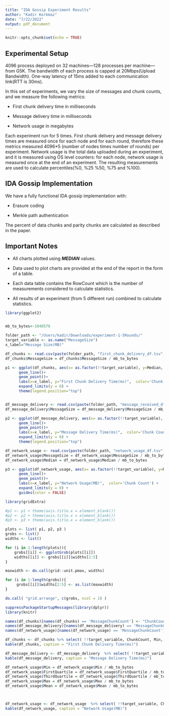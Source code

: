 ```yaml
---
title: "IDA Gossip Experiment Results"
author: "Kadir Korkmaz"
date: "7/22/2022"
output: pdf_document
---
```


```r
knitr::opts_chunk$set(echo = TRUE)
```

## Experimental Setup
4096 process deployed on 32 machines---128 processes per machine---from G5K.
The bandwidth of each process is capped at 20Mbps(Upload Bandwidth). 
One-way latency of 15ms added to each communication link(RTT is 30ms).


In this set of experiments, we vary the size of messages and chunk counts, and we measure the following metrics:

* First chunk delivery time in milliseconds

* Message delivery time in milliseconds

* Network usage in megabytes 

Each experiment run for 5 times. First chunk delivery and message delivery times are measured once for each node and for each round, therefore
these metrics measured 4096*5 (number of nodes times number of rounds) per experiment. Network usage is the total data uploaded during an experiment, and it is measured using OS level counters: for each node, network usage is measured once at the end of an experiment. The resulting measurements are used to calculate percentiles(%0, %25 %50, %75 and %100).


## IDA Gossip Implementation
We have a fully functional IDA gossip implementation with:

* Erasure coding

* Merkle path authentication

The percent of data chunks and parity chunks are calculated as described in the paper.


## Important Notes

* All charts plotted using ***MEDIAN*** values.

* Data used to plot charts are provided at the end of the report in the form of a table.

* Each data table contains the RowCount which is the number of measurements considered to calculate statistics.

* All results of an experiment (from 5 different run) combined to calculate statistics.

\newpage

```r
library(ggplot2)


mb_to_bytes<-1048576

folder_path <- "/Users/kadir/Downloads/experiment-1-5Rounds/"
target_variable <- as.name("MessageSize")
x_label="Message Size(MB)"

df_chunks <- read.csv(paste(folder_path, "first_chunk_delivery_df.tsv", sep = ""), sep = "\t", header = TRUE)
df_chunks$MessageSize = df_chunks$MessageSize / mb_to_bytes

p1 <- ggplot(df_chunks, aes(x= as.factor(!!target_variable), y=Median, group=MessageChunkCount, color=as.factor(MessageChunkCount))) +
      geom_line()+
      geom_point()+
      labs(x=x_label, y="First Chunk Delivery Time(ms)",  color='Chunk Count') +
      expand_limits(y = 0) + 
      theme(legend.position="top")



```


```r

df_message_delivery <- read.csv(paste(folder_path, "message_received_df.tsv", sep = ""), sep = "\t", header = TRUE)
df_message_delivery$MessageSize = df_message_delivery$MessageSize / mb_to_bytes

p2 <- ggplot(df_message_delivery, aes(x= as.factor(!!target_variable), y=Median, group=MessageChunkCount, color=as.factor(MessageChunkCount) )) +
      geom_line()+
      geom_point()+
      labs(x=x_label, y="Message Delivery Time(ms)",  color='Chunk Count') +
      expand_limits(y = 0) +
      theme(legend.position="top")


```

```r

df_network_usage <- read.csv(paste(folder_path, "network_usage_df.tsv", sep = ""), sep = "\t", header = TRUE)
df_network_usage$MessageSize = df_network_usage$MessageSize / mb_to_bytes
df_network_usage$Median = df_network_usage$Median / mb_to_bytes

p3 <- ggplot(df_network_usage, aes(x= as.factor(!!target_variable), y=Median, group=MessageChunkCount, color=as.factor(MessageChunkCount) )) +
      geom_line()+
      geom_point()+
      labs(x=x_label, y="Network Usage(MB)",  color='Chunk Count') +
      expand_limits(y = 0) +
      guides(color = FALSE)


```



```r

library(gridExtra)

#p1 <- p1 + theme(axis.title.x = element_blank())
#p2 <- p2 + theme(axis.title.x = element_blank())
#p3 <- p3 + theme(axis.title.x = element_blank())

plots <- list( p1, p2, p3 )
grobs <- list()
widths <- list()

for (i in 1:length(plots)){
    grobs[[i]] <- ggplotGrob(plots[[i]])
    widths[[i]] <- grobs[[i]]$widths[2:5]
}

maxwidth <- do.call(grid::unit.pmax, widths)

for (i in 1:length(grobs)){
     grobs[[i]]$widths[2:5] <- as.list(maxwidth)
}

do.call( "grid.arrange", c(grobs, ncol = 1) )

```


\newpage
```r
suppressPackageStartupMessages(library(dplyr))
library(knitr)

names(df_chunks)[names(df_chunks) == 'MessageChunkCount'] <- "ChunkCount"
names(df_message_delivery)[names(df_message_delivery) == 'MessageChunkCount'] <- "ChunkCount"
names(df_network_usage)[names(df_network_usage) == 'MessageChunkCount'] <- "ChunkCount"

df_chunks <- df_chunks %>% select( !!target_variable, ChunkCount, Min, FirstQuartile, Median, ThirdQuartile, Max, Mean, RowCount) %>% arrange( !!target_variable, ChunkCount )
kable(df_chunks, caption = "First Chunk Delivery Time(ms)")

```

\newpage
```r

df_message_delivery <- df_message_delivery  %>% select( !!target_variable, ChunkCount,  Min, FirstQuartile, Median, ThirdQuartile, Max, Mean, RowCount) %>% arrange( !!target_variable, ChunkCount )
kable(df_message_delivery, caption = "Message Delivery Time(ms)")

```


\newpage

```r

df_network_usage$Min = df_network_usage$Min / mb_to_bytes
df_network_usage$FirstQuartile = df_network_usage$FirstQuartile / mb_to_bytes
df_network_usage$ThirdQuartile = df_network_usage$ThirdQuartile / mb_to_bytes
df_network_usage$Max = df_network_usage$Max / mb_to_bytes
df_network_usage$Mean = df_network_usage$Mean / mb_to_bytes



df_network_usage <- df_network_usage  %>% select( !!target_variable, ChunkCount, Min, FirstQuartile, Median, ThirdQuartile, Max, Mean, RowCount) %>% arrange( !!target_variable, ChunkCount )
kable(df_network_usage, caption = "Network Usage(MB)")

```



